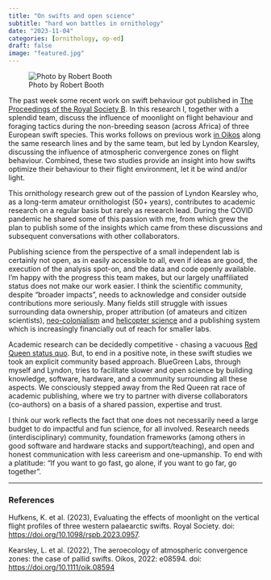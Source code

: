 ```yaml
---
title: "On swifts and open science"
subtitle: "hard won battles in ornithology"
date: "2023-11-04"
categories: [ornithology, op-ed]
draft: false
image: "featured.jpg"
---
```


![Photo by Robert Booth](featured.jpg){.preview-image}

The past week some recent work on swift behaviour got published in [The Proceedings of the Royal Society B](https://royalsocietypublishing.org/doi/10.1098/rspb.2023.0957). In this research I, together with a splendid team, discuss the influence of moonlight on flight behaviour and foraging tactics during the non-breeding season (across Africa) of three European swift species. This works follows on previous work [in Oikos](https://onlinelibrary.wiley.com/doi/10.1111/oik.08594) along the same research lines and by the same team, but led by Lyndon Kearsley, discussing the influence of atmospheric convergence zones on flight behaviour. Combined, these two studies provide an insight into how swifts optimize their behaviour to their flight environment, let it be wind and/or light.

This ornithology research grew out of the passion of Lyndon Kearsley who, as a long-term amateur ornithologist (50+ years), contributes to academic research on a regular basis but rarely as research lead. During the COVID pandemic he shared some of this passion with me, from which grew the plan to publish some of the insights which came from these discussions and subsequent conversations with other collaborators.

Publishing science from the perspective of a small independent lab is certainly not open, as in easily accessible to all, even if ideas are good, the execution of the analysis spot-on, and the data and code openly available. I'm happy with the progress this team makes, but our largely unaffiliated status does not make our work easier. I think the scientific community, despite "broader impacts", needs to acknowledge and consider outside contributions more seriously. Many fields still struggle with issues surrounding data ownership, proper attribution (of amateurs and citizen scientists), [neo-colonialism](https://en.wikipedia.org/wiki/Neo-colonial_science) and [helicopter science](https://www.nature.com/articles/s41561-022-01010-4) and a publishing system which is increasingly financially out of reach for smaller labs.

Academic research can be decidedly competitive - chasing a vacuous [Red Queen status quo](https://totalinternalreflectionblog.com/2023/10/29/a-riposte-to-the-red-queens/). But, to end in a positive note, in these swift studies we took an explicit community based approach. BlueGreen Labs, through myself and Lyndon, tries to facilitate slower and open science by building knowledge, software, hardware, and a community surrounding all these aspects. We consciously stepped away from the Red Queen rat race of academic publishing, where we try to partner with diverse collaborators (co-authors) on a basis of a shared passion, expertise and trust.

I think our work reflects the fact that one does not necessarily need a large budget to do impactful and fun science, for all involved. Research needs (interdisciplinary) community, foundation frameworks (among others in good software and hardware stacks and support/teaching), and open and honest communication with less careerism and one-upmanship. To end with a platitude: "If you want to go fast, go alone, if you want to go far, go together".

---

### References

Hufkens, K. et al. (2023), Evaluating the effects of moonlight on the vertical flight profiles of three western palaearctic swifts. Royal Society. doi: [https://doi.org/10.1098/rspb.2023.0957](https://doi.org/10.1098/rspb.2023.0957).

Kearsley, L. et al. (2022), The aeroecology of atmospheric convergence zones: the case of pallid swifts. Oikos, 2022: e08594. doi: [https://doi.org/10.1111/oik.08594](https://doi.org/10.1111/oik.08594)
